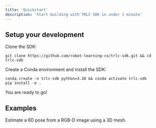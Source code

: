 ```yaml
---
title: 'Quickstart'
description: 'Start building with TRLC SDK in under 1 minute'
---
```


## Setup your development
Clone the SDK:
```
git clone https://github.com/robot-learning-co/trlc-sdk.git && cd trlc-sdk
```
Create a Conda environment and install the SDK:
```
conda create -n trlc-sdk python=3.10 && conda activate trlc-sdk
pip install -e .
```
You are ready to go!

## Examples

<CardGroup>

<Card title="6D Object Pose Estimation" href="/examples/pose_estimation">
  Estimate a 6D pose from a RGB-D image using a 3D mesh.
</Card>

</CardGroup>
